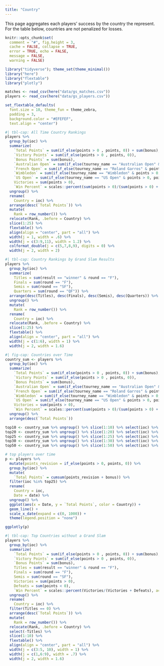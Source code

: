 ```yaml
---
title: "Country"
---
```


This page aggregates each players' success by the country the represent. For the table below, countries are not penalized for losses.

```r
knitr::opts_chunk$set(
  comment = "#", fig.height = 3, 
  cache = FALSE, collapse = TRUE,
  error = TRUE, echo = FALSE,
  message = FALSE,
  warning = FALSE)
```

```r
library("tidyverse"); theme_set(theme_minimal())
library("here")
library("flextable")
library("plotly")

matches <- read_csv(here("data/gs_matches.csv"))
players <- read_csv(here("data/gs_players.csv"))

set_flextable_defaults(
  font.size = 10, theme_fun = theme_zebra,
  padding = 3,
  background.color = "#EFEFEF",
  text.align = "center")
```

```r
#| tbl-cap: All Time Country Rankings
players %>%
  group_by(ioc) %>%
  summarize(
    `Total Points` = sum(if_else(points > 0 , points, 0)) + sum(bonus),
    `Victory Points` = sum(if_else(points > 0 , points, 0)),
    `Bonus Points` = sum(bonus),
    `Australian Open` = sum(if_else(tourney_name == "Australian Open" & points > 0, points + bonus, 0)),
    `French Open` = sum(if_else(tourney_name == "Roland Garros" & points > 0, points + bonus, 0)),
    `Wimbledon` = sum(if_else(tourney_name == "Wimbledon" & points > 0, points + bonus, 0)),
    `US Open` = sum(if_else(tourney_name == "US Open" & points > 0, points + bonus, 0)),
    Victories = sum(points > 0),
    `Win Percent` = scales::percent(sum(points > 0)/(sum(points > 0) + sum(points < 0)), accuracy = .01)) %>%
  ungroup() %>%
  rename(
    Country = ioc) %>%
  arrange(desc(`Total Points`)) %>%
  mutate(
    Rank = row_number()) %>%
  relocate(Rank, .before = Country) %>%
  slice(1:25) %>%
  flextable() %>%
  align(align = "center", part = "all") %>%
  width(j = 1, width = .6) %>%
  width(j = c(3:9,11), width = 1.2) %>%
  colformat_double(j = c(5,7,8,9), digits = 0) %>%
  width(j = 2, width = 2)
```

```r
#| tbl-cap: Country Rankings by Grand Slam Results
players %>%
  group_by(ioc) %>%
  summarize(
    Titles = sum(result == "winner" & round == "F"),
    Finals = sum(round == "F"),
    Semis = sum(round == "SF"),
    Quarters = sum(round == "QF")) %>%
  arrange(desc(Titles), desc(Finals), desc(Semis), desc(Quarters)) %>%
  ungroup() %>%
  mutate(
    Rank = row_number()) %>%
  rename(
    Country = ioc) %>%
  relocate(Rank, .before = Country) %>%
  slice(1:25) %>%
  flextable() %>%
  align(align = "center", part = "all") %>%
  width(j = c(1:6), width = 1) %>%
  width(j = 2, width = 1.6)
```

```r
#| fig-cap: Countries over Time
country_sum <- players %>%
  group_by(ioc) %>%
  summarize(
    `Total Points` = sum(if_else(points > 0 , points, 0)) + sum(bonus),
    `Victory Points` = sum(if_else(points > 0 , points, 0)),
    `Bonus Points` = sum(bonus),
    `Australian Open` = sum(if_else(tourney_name == "Australian Open" & points > 0, points + bonus, 0)),
    `French Open` = sum(if_else(tourney_name == "Roland Garros" & points > 0, points + bonus, 0)),
    `Wimbledon` = sum(if_else(tourney_name == "Wimbledon" & points > 0, points + bonus, 0)),
    `US Open` = sum(if_else(tourney_name == "US Open" & points > 0, points + bonus, 0)),
    Victories = sum(points > 0),
    `Win Percent` = scales::percent(sum(points > 0)/(sum(points > 0) + sum(points < 0)), accuracy = .01)) %>%
  ungroup() %>%
  arrange(desc(`Total Points`))

top10 <- country_sum %>% ungroup() %>% slice(1:10) %>% select(ioc) %>% pull()
top20 <- country_sum %>% ungroup() %>% slice(1:20) %>% select(ioc) %>% pull()
top25 <- country_sum %>% ungroup() %>% slice(1:25) %>% select(ioc) %>% pull()
top30 <- country_sum %>% ungroup() %>% slice(1:30) %>% select(ioc) %>% pull()
top50 <- country_sum %>% ungroup() %>% slice(1:50) %>% select(ioc) %>% pull()

# top players over time
p <- players %>%
  mutate(points_revision = if_else(points > 0, points, 0)) %>%
  group_by(ioc) %>%
  mutate(
    `Total Points` = cumsum(points_revision + bonus)) %>%
  filter(ioc %in% top25) %>%
  rename(
    Country = ioc,
    Date = date) %>%
  ungroup() %>%
  ggplot(aes(x = Date, y = `Total Points`, color = Country)) +
  geom_line() +
  scale_x_date(expand = c(0, 1000)) +
  theme(legend.position = "none")

ggplotly(p)
```

```r
#| tbl-cap: Top Countries without a Grand Slam
players %>%
  group_by(ioc) %>%
  summarize(
    `Total Points` = sum(if_else(points > 0 , points, 0)) + sum(bonus),
    `Victory Points` = sum(if_else(points > 0 , points, 0)),
    `Bonus Points` = sum(bonus),
    Titles = sum(result == "winner" & round == "F"),
    Finals = sum(round == "F"),
    Semis = sum(round == "SF"),
    Victories = sum(points > 0),
    Defeats = sum(points < 0),
    `Win Percent` = scales::percent(Victories/(Victories + Defeats), accuracy = .01)) %>%
  ungroup() %>%
  rename(
    Country = ioc) %>%
  filter(Titles == 0) %>%
  arrange(desc(`Total Points`)) %>%
  mutate(
    Rank = row_number()) %>%
  relocate(Rank, .before = Country) %>%
  select(-Titles) %>%
  slice(1:10) %>% 
  flextable() %>%
  align(align = "center", part = "all") %>%
  width(j = c(3:5, 10), width = 1) %>%
  width(j = c(1,6:9), width = .7) %>%
  width(j = 2, width = 1.6)
```





